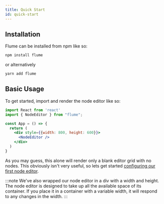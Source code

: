 ```yaml
---
title: Quick Start
id: quick-start
---
```


## Installation

Flume can be installed from npm like so:

```bash
npm install flume
```

or alternatively

```bash
yarn add flume
```

## Basic Usage

To get started, import and render the node editor like so:

```jsx
import React from 'react'
import { NodeEditor } from "flume";

const App = () => {
  return (
    <div style={{width: 800, height: 600}}>
      <NodeEditor />
    </div>
  )
}
```

As you may guess, this alone will render only a blank editor grid with no nodes. This obviously isn't very useful, so lets get started [configuring our first node editor](/docs/basic-config).

:::note
We've also wrapped our node editor in a div with a width and height. The node editor is designed to take up all the available space of its container. If you place it in a container with a variable width, it will respond to any changes in the width.
:::
